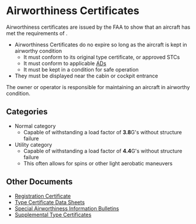 

# Airworthiness Certificates

Airworthiness certificates are issued by the FAA to show that an aircraft has
met the requirements of <Reg showTitle part="23" />.

- Airworthiness Certificates do no expire so long as the aircraft is kept in
  airworthy condition
  - It must conform to its original type certificate, or approved STCs
  - It must conform to applicable [ADs](/topics/regulations/airworthiness/ads)
  - It must be kept in a condition for safe operation
- They must be displayed near the cabin or cockpit entrance
  <Reg part="91.203(b)" />

The owner or operator is responsible for maintaining an aircraft in airworthy
condition. <Reg part="91.213" />

## Categories

- Normal category
  - Capable of withstanding a load factor of **3.8**G's without structure
    failure
- Utility category
  - Capable of withstanding a load factor of **4.4**G's without structure
    failure
  - This often allows for spins or other light aerobatic maneuvers

## Other Documents

- [Registration Certificate](/topics/regulations/airworthiness/registration)
- [Type Certificate Data Sheets](/topics/regulations/airworthiness/tcds)
- [Special Airworthiness Information Bulletins](/topics/regulations/airworthiness/ads)
- [Supplemental Type Certificates](/topics/regulations/airworthiness/stcs)
